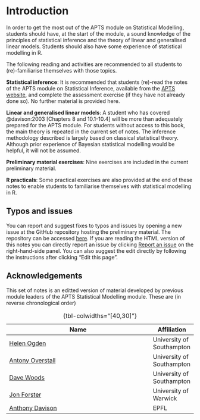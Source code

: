 # Introduction {.unnumbered}

In order to get the most out of the APTS module on Statistical
Modelling, students should have, at the start of the module, a sound
knowledge of the principles of statistical inference and the theory of
linear and generalised linear models. Students should also have some
experience of statistical modelling in R.

The following reading and activities are recommended to all students
to (re)-familiarise themselves with those topics.

**Statistical inference**: It is recommended that students (re)-read
the notes of the APTS module on Statistical Inference, available from
the [APTS website](https:/apts.ac.uk), and complete the assessment
exercise (if they have not already done so). No further material is
provided here.

**Linear and generalised linear models**: A student who has covered
@davison:2003 [Chapters 8 and 10.1-10.4] will be more than adequately
prepared for the APTS module. For students without access to this
book, the main theory is repeated in the current set of notes. The
inference methodology described is largely based on classical
statistical theory. Although prior experience of Bayesian statistical
modelling would be helpful, it will not be assumed.

**Preliminary material exercises**: Nine exercises are included in the
current preliminary material.

**R practicals**: Some practical exercises are also provided at the
end of these notes to enable students to familiarise themselves with
statistical modelling in R.

## Typos and issues {.unnumbered}

You can report and suggest fixes to typos and issues by opening a new
issue at the GitHub repository hosting the preliminary material. The repository
can be accessed [here](https://github.com/APTS-Statistical-Modelling/APTS-SM-Preliminary/issues/new).
If you are reading the HTML version of this notes you can directly report an issue by clicking
[Report an issue](https://github.com/APTS-Statistical-Modelling/APTS-SM-Preliminary/issues/new)
on the right-hand-side panel. You can also suggest the edit directly
by following the instructions after clicking "Edit this page".


## Acknowledgements {.unnumbered}

This set of notes is an editted version of material developed by
previous module leaders of the APTS Statistical Modelling
module. These are (in reverse chronological order)

| Name                                                                                     | Affiliation               |
|------------------------------------------------------------------------------------------|---------------------------|
| [Helen Ogden](https://www.southampton.ac.uk/people/5xhjnm/doctor-helen-ogden)            | University of Southampton |
| [Antony Overstall](http://www.personal.soton.ac.uk/amo105/)                              | University of Southampton |
| [Dave Woods](https://www.southampton.ac.uk/people/5wz6hb/professor-dave-woods)           | University of Southampton |
| [Jon Forster](https://warwick.ac.uk/fac/sci/statistics/staff/academic-research/forster/) | University of Warwick     |
| [Anthony Davison](https://people.epfl.ch/anthony.davison)                                | EPFL                      |
: {tbl-colwidths="[40,30]"}

